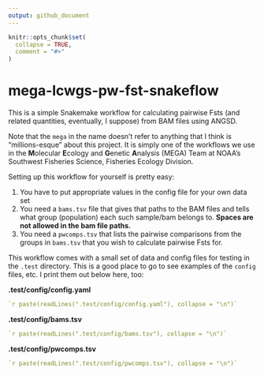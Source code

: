```yaml
---
output: github_document
---
```


<!-- README.md is generated from README.Rmd. Please edit that file -->

```r
knitr::opts_chunk$set(
  collapse = TRUE,
  comment = "#>"
)
```

# mega-lcwgs-pw-fst-snakeflow

<!-- badges: start -->
<!-- badges: end -->

This is a simple Snakemake workflow for calculating pairwise Fsts (and related
quantities, eventually, I suppose) from BAM files using ANGSD.

Note that the `mega` in the name doesn't refer to anything that I think is
"millions-esque" about this project.  It is simply one of the workflows we use in
the **M**olecular **E**cology and **G**enetic **A**nalysis (MEGA) Team at
NOAA's Southwest Fisheries Science, Fisheries Ecology Division.

Setting up this workflow for yourself is pretty easy:

1. You have to put appropriate values in the config file for your
own data set
2. You need a `bams.tsv` file that gives that paths to the BAM files
and tells what group (population) each such sample/bam belongs to.
**Spaces are not allowed in the bam file paths.**
3. You need a `pwcomps.tsv` that lists the pairwise comparisons
from the groups in `bams.tsv` that you wish to calculate pairwise
Fsts for.

This workflow comes with a small set of data and config files for testing in the
`.test` directory.  This is a good place to go to see examples of the `config` files,
etc.  I print them out below here, too:

**.test/config/config.yaml**
```yaml
`r paste(readLines(".test/config/config.yaml"), collapse = "\n")`
```

**.test/config/bams.tsv**
```yaml
`r paste(readLines(".test/config/bams.tsv"), collapse = "\n")`
```

**.test/config/pwcomps.tsv**
```yaml
`r paste(readLines(".test/config/pwcomps.tsv"), collapse = "\n")`
```


